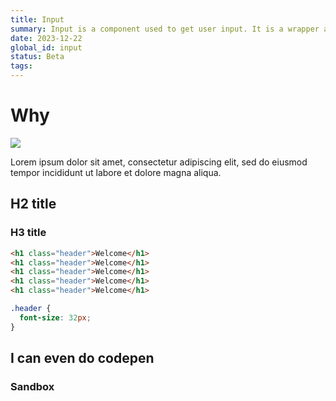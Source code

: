 ```yaml
---
title: Input
summary: Input is a component used to get user input. It is a wrapper around the native input element.
date: 2023-12-22
global_id: input
status: Beta
tags:
---
```


# Why

<Image src="/content/button/button.avif" />

Lorem ipsum dolor sit amet, consectetur adipiscing elit, sed do eiusmod tempor incididunt ut labore et dolore magna aliqua.

## H2 title

<Figma />

### H3 title

```html title="index.html"
<h1 class="header">Welcome</h1>
<h1 class="header">Welcome</h1>
<h1 class="header">Welcome</h1>
<h1 class="header">Welcome</h1>
<h1 class="header">Welcome</h1>
```

```css title="index.css"
.header {
  font-size: 32px;
}
```

## I can even do codepen

<Pen />

### Sandbox

<Sandbox />
